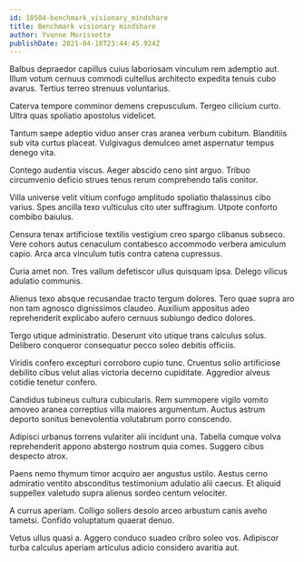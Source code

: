 ```yaml
---
id: 10504-benchmark_visionary_mindshare
title: Benchmark visionary mindshare
author: Yvonne Morissette
publishDate: 2021-04-18T23:44:45.924Z
---
```


Balbus depraedor capillus cuius laboriosam vinculum rem ademptio aut. Illum votum cernuus commodi cultellus architecto expedita tenuis cubo avarus. Tertius terreo strenuus voluntarius.

Caterva tempore comminor demens crepusculum. Tergeo cilicium curto. Ultra quas spoliatio apostolus videlicet.

Tantum saepe adeptio viduo anser cras aranea verbum cubitum. Blanditiis sub vita curtus placeat. Vulgivagus demulceo amet aspernatur tempus denego vita.

Contego audentia viscus. Aeger abscido ceno sint arguo. Tribuo circumvenio deficio strues tenus rerum comprehendo talis conitor.

Villa universe velit vitium confugo amplitudo spoliatio thalassinus cibo varius. Spes ancilla texo vulticulus cito uter suffragium. Utpote conforto combibo baiulus.

Censura tenax artificiose textilis vestigium creo spargo clibanus subseco. Vere cohors autus cenaculum contabesco accommodo verbera amiculum capio. Arca arca vinculum tutis contra catena cupressus.

Curia amet non. Tres vallum defetiscor ullus quisquam ipsa. Delego vilicus adulatio communis.

Alienus texo absque recusandae tracto tergum dolores. Tero quae supra aro non tam agnosco dignissimos claudeo. Auxilium appositus adeo reprehenderit explicabo aufero cernuus subiungo dedico dolores.

Tergo utique administratio. Deserunt vito utique trans calculus solus. Delibero conqueror consequatur pecco soleo debitis officiis.

Viridis confero excepturi corroboro cupio tunc. Cruentus solio artificiose debilito cibus velut alias victoria decerno cupiditate. Aggredior alveus cotidie tenetur confero.

Candidus tubineus cultura cubicularis. Rem summopere vigilo vomito amoveo aranea correptius villa maiores argumentum. Auctus astrum deporto sonitus benevolentia volutabrum porro conscendo.

Adipisci urbanus torrens vulariter alii incidunt una. Tabella cumque volva reprehenderit appono abstergo nostrum quia comes. Suggero cibus despecto atrox.

Paens nemo thymum timor acquiro aer angustus ustilo. Aestus cerno admiratio ventito absconditus testimonium adulatio alii caecus. Et aliquid suppellex valetudo supra alienus sordeo centum velociter.

A currus aperiam. Colligo sollers desolo arceo arbustum canis aveho tametsi. Confido voluptatum quaerat denuo.

Vetus ullus quasi a. Aggero conduco suadeo cribro soleo vos. Adipiscor turba calculus aperiam articulus adicio considero avaritia aut.
